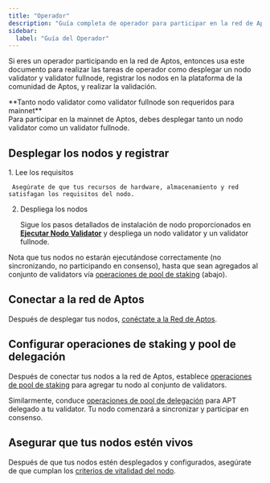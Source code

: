 ```yaml
---
title: "Operador"
description: "Guía completa de operador para participar en la red de Aptos incluyendo despliegue de validator, conexión de red, configuración de staking, y mantener la vitalidad del nodo."
sidebar:
  label: "Guía del Operador"
---
```



Si eres un operador participando en la red de Aptos, entonces usa este documento para realizar las tareas de operador como desplegar un nodo validator y validator fullnode, registrar los nodos en la plataforma de la comunidad de Aptos, y realizar la validación.

<Aside type="note">
  **Tanto nodo validator como validator fullnode son requeridos para mainnet** <br />
  Para participar en la mainnet de Aptos, debes desplegar tanto un nodo validator como un validator fullnode.
</Aside>

## Desplegar los nodos y registrar

<Steps>
  1. Lee los requisitos

     Asegúrate de que tus recursos de hardware, almacenamiento y red satisfagan los requisitos del nodo.

  2. Despliega los nodos

     Sigue los pasos detallados de instalación de nodo proporcionados en [**Ejecutar Nodo Validator**](/network/nodes/validator-node/deploy-nodes)
     y despliega un nodo validator y un validator fullnode.
</Steps>

Nota que tus nodos no estarán ejecutándose correctamente (no sincronizando, no participando en consenso),
hasta que sean agregados al conjunto de validators vía [operaciones de pool de staking](/network/nodes/validator-node/connect-nodes/staking-pool-operations) (abajo).

## Conectar a la red de Aptos

Después de desplegar tus nodos, [conéctate a la Red de Aptos](/network/nodes/validator-node/connect-nodes/connect-to-aptos-network).

## Configurar operaciones de staking y pool de delegación

Después de conectar tus nodos a la red de Aptos, establece [operaciones de pool de staking](/network/nodes/validator-node/connect-nodes/staking-pool-operations) para agregar tu nodo al conjunto de validators.

Similarmente, conduce [operaciones de pool de delegación](/network/nodes/validator-node/connect-nodes/delegation-pool-operations) para APT delegado a tu validator. Tu nodo comenzará a sincronizar y participar en consenso.

## Asegurar que tus nodos estén vivos

Después de que tus nodos estén desplegados y configurados, asegúrate de que cumplan los [criterios de vitalidad del nodo](/network/nodes/validator-node/verify-nodes/node-liveness-criteria).
